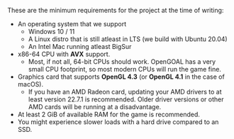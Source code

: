 These are the minimum requirements for the project at the time of writing:

- An operating system that we support
  - Windows 10 / 11
  - A Linux distro that is still atleast in LTS (we build with Ubuntu 20.04)
  - An Intel Mac running atleast BigSur
- x86-64 CPU with **AVX** support.
  - Most, if not all, 64-bit CPUs should work. OpenGOAL has a very small CPU footprint, so most modern CPUs will run the game fine.
- Graphics card that supports **OpenGL 4.3** (or **OpenGL 4.1** in the case of macOS).
  - If you have an AMD Radeon card, updating your AMD drivers to at least version 22.7.1 is recommended. Older driver versions or other AMD cards will be running at a disadvantage.
- At least 2 GiB of available RAM for the game is recommended.
- You might experience slower loads with a hard drive compared to an SSD.

